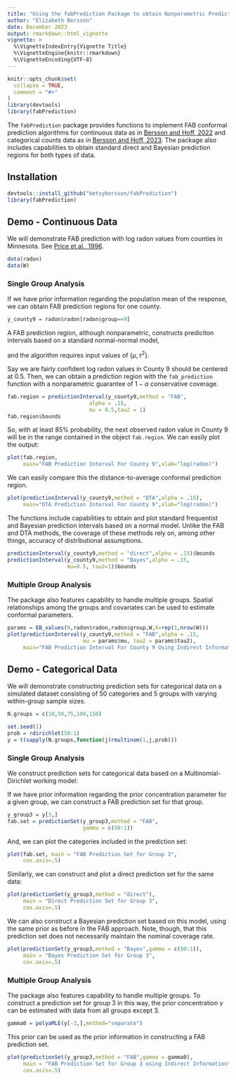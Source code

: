```yaml
---
title: "Using the fabPrediction Package to obtain Nonparametric Prediction Regions Using Indirect Information"
author: "Elizabeth Bersson"
date: December 2023
output: rmarkdown::html_vignette
vignette: >
  %\VignetteIndexEntry{Vignette Title}
  %\VignetteEngine{knitr::rmarkdown}
  %\VignetteEncoding{UTF-8}
---
```


```r
knitr::opts_chunk$set(
  collapse = TRUE,
  comment = "#>"
)
library(devtools)
library(fabPrediction)
```


The `fabPrediction` package provides functions to implement FAB conformal prediction algorithms for continuous data as in [Bersson and Hoff, 2022](https://arxiv.org/pdf/2204.08122.pdf)
and categorical counts data as in [Bersson and Hoff, 2023](https://arxiv.org/pdf/2311.15860.pdf).
The package also includes capabilities to obtain standard direct and Bayesian prediction regions for both types of data.


## Installation

```r
devtools::install_github("betsybersson/fabPrediction")
library(fabPrediction)
```


## Demo - Continuous Data


We will demonstrate FAB prediction with log radon values from counties in Minnesota. See [Price et al., 1996](https://pubmed.ncbi.nlm.nih.gov/8919076/). 

```r
data(radon)
data(W)
```


### Single Group Analysis

If we have prior information regarding the population mean of the response, we can obtain FAB prediction regions for one county. 

```r
y_county9 = radon$radon[radon$group==9]
```


A FAB prediction region, although nonparametric, constructs prediciton intervals based on a standard normal-normal model,
\begin{aligned}
y \sim{}& N(\theta,\sigma^2)\\
\theta \sim{}& N(\mu,\tau^2\sigma^2),
\end{aligned}
and the algorithm requires input values of $\{\mu,\tau^2\}$. 

Say we are fairly confident log radon values in County 9 should be centered at 0.5. Then, we can obtain a prediction region with the `fab_prediction` function with a nonparametric guarantee of $1-\alpha$ conservative coverage.


```r
fab.region = predictionInterval(y_county9,method = "FAB",
                          alpha = .15,
                          mu = 0.5,tau2 = 1)
fab.region$bounds
```

So, with at least $85\%$ probability, the next observed radon value in County 9 will be in the range contained in the object `fab.region`. We can easily plot the output:

```r
plot(fab.region,
     main="FAB Prediction Interval For County 9",xlab="log(radon)")
```

We can easily compare this the distance-to-average conformal prediction region.

```r
plot(predictionInterval(y_county9,method = "DTA",alpha = .15),
     main="DTA Prediction Interval For County 9",xlab="log(radon)")
```

The functions include capabilities to obtain and plot standard frequentist and Bayesian prediction intervals based on a normal model. Unlike the FAB and DTA methods, the coverage of these methods rely on, among other things, accuracy of distributional assumptions.

```r
predictionInterval(y_county9,method = "direct",alpha = .15)$bounds
predictionInterval(y_county9,method = "Bayes",alpha = .15,
                   mu=0.5, tau2=1)$bounds
```


### Multiple Group Analysis

The package also features capability to handle multiple groups. Spatial relationships among the groups and covariates can be used to estimate conformal parameters. 

```r
params = EB_values(9,radon$radon,radon$group,W,X=rep(1,nrow(W)))
plot(predictionInterval(y_county9,method = "FAB",alpha = .15,
                        mu = params$mu, tau2 = params$tau2),
     main="FAB Prediction Interval For County 9 Using Indirect Information", xlab="log(radon)")
```



## Demo - Categorical Data

We will demonstrate constructing prediction sets for categorical data on a simulated dataset consisting of 50 categories and 5 groups with varying within-group sample sizes.

```r
N.groups = c(10,50,75,100,150)

set.seed(1)
prob = rdirichlet(50:1)
y = t(sapply(N.groups,function(j)rmultinom(1,j,prob)))
```


### Single Group Analysis

We construct prediction sets for categorical data based on a Multinomial-Dirichlet working model:
\begin{aligned}
y\sim{}& MN_k(\theta,N)\\
\theta\sim{}& Dirichlet_K(\gamma).
\end{aligned}

If we have prior information regarding the prior concentration parameter for a given group, we can construct a FAB prediction set for that group.

```r
y_group3 = y[3,]
fab.set = predictionSet(y_group3,method = "FAB",
                        gamma = c(50:1))
```

And, we can plot the categories included in the prediction set:

```r
plot(fab.set, main = "FAB Prediction Set for Group 3",
     cex.axis=.5)
```

Similarly, we can construct and plot a direct prediction set for the same data:

```r
plot(predictionSet(y_group3,method = "direct"), 
     main = "Direct Prediction Set for Group 3",
     cex.axis=.5)
```

We can also construct a Bayesian prediction set based on this model, using the same prior as before in the FAB approach. Note, though, that this prediction set does not necessarily maintain the nominal coverage rate.

```r
plot(predictionSet(y_group3,method = "Bayes",gamma = c(50:1)), 
     main = "Bayes Prediction Set for Group 3",
     cex.axis=.5)
```



### Multiple Group Analysis

The package also features capability to handle multiple groups. To construct a prediction set for group 3 in this way, the prior concentration $\gamma$ can be estimated with data from all groups except 3. 

```r
gamma0 = polyaMLE(y[-3,],method="separate")
```

This prior can be used as the prior information in constructing a FAB prediction set.

```r
plot(predictionSet(y_group3,method = "FAB",gamma = gamma0), 
     main = "FAB Prediction Set for Group 3 using Indirect Information",
     cex.axis=.5)
```


